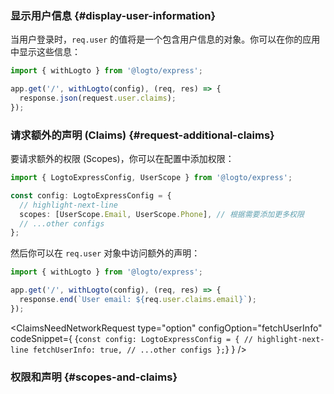 

### 显示用户信息 \{#display-user-information}

当用户登录时，`req.user` 的值将是一个包含用户信息的对象。你可以在你的应用中显示这些信息：

```ts title="app.ts"
import { withLogto } from '@logto/express';

app.get('/', withLogto(config), (req, res) => {
  response.json(request.user.claims);
});
```

### 请求额外的声明 (Claims) \{#request-additional-claims}

<FindUserInfoMissing method="req.user" />

<ScopesAndClaimsIntroduction />

要请求额外的权限 (Scopes)，你可以在配置中添加权限：

```ts title="app.ts"
import { LogtoExpressConfig, UserScope } from '@logto/express';

const config: LogtoExpressConfig = {
  // highlight-next-line
  scopes: [UserScope.Email, UserScope.Phone], // 根据需要添加更多权限
  // ...other configs
};
```

然后你可以在 `req.user` 对象中访问额外的声明：

```ts title="app.ts"
import { withLogto } from '@logto/express';

app.get('/', withLogto(config), (req, res) => {
  response.end(`User email: ${req.user.claims.email}`);
});
```

<ClaimsNeedNetworkRequest
  type="option"
  configOption="fetchUserInfo"
  codeSnippet={
    <CodeBlock language="ts" title="app.ts">{`const config: LogtoExpressConfig = {
  // highlight-next-line
  fetchUserInfo: true,
  // ...other configs
};`}</CodeBlock>
  }
/>

### 权限和声明 \{#scopes-and-claims}

<ScopesAndClaims />
